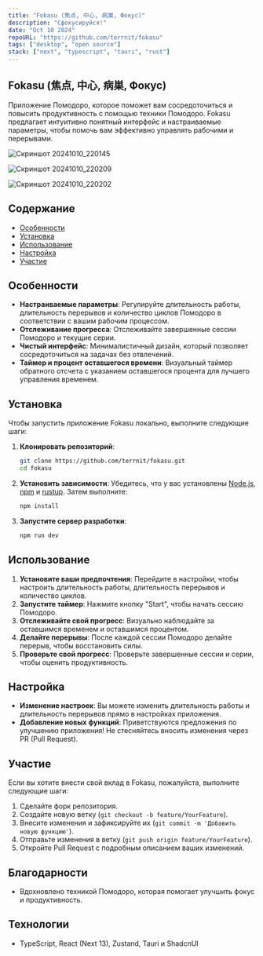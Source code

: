 ```yaml
---
title: "Fokasu (焦点, 中心, 病巣, Фокус)"
description: "Сфокусируйся!"
date: "Oct 10 2024"
repoURL: "https://github.com/terrnit/fokasu"
tags: ["desktop", "open source"]
stack: ["next", "typescript", "tauri", "rust"]
---
```


## Fokasu (焦点, 中心, 病巣, Фокус)

Приложение Помодоро, которое поможет вам сосредоточиться и повысить продуктивность с помощью техники Помодоро. Fokasu предлагает интуитивно понятный интерфейс и настраиваемые параметры, чтобы помочь вам эффективно управлять рабочими и перерывами.

![Скриншот 20241010_220145](https://github.com/user-attachments/assets/2f8f5bdc-3166-4a32-a1f8-02918493bf40)

![Скриншот 20241010_220209](https://github.com/user-attachments/assets/70cd9573-08d6-4489-aef2-4ffb6fa7fbc3)

![Скриншот 20241010_220202](https://github.com/user-attachments/assets/42771943-1a2e-49c9-9a11-3dcfd45efb2a)

## Содержание

- [Особенности](#особенности)
- [Установка](#установка)
- [Использование](#использование)
- [Настройка](#настройка)
- [Участие](#участие)

## Особенности

- **Настраиваемые параметры**: Регулируйте длительность работы, длительность перерывов и количество циклов Помодоро в соответствии с вашим рабочим процессом.
- **Отслеживание прогресса**: Отслеживайте завершенные сессии Помодоро и текущие серии.
- **Чистый интерфейс**: Минималистичный дизайн, который позволяет сосредоточиться на задачах без отвлечений.
- **Таймер и процент оставшегося времени**: Визуальный таймер обратного отсчета с указанием оставшегося процента для лучшего управления временем.

## Установка

Чтобы запустить приложение Fokasu локально, выполните следующие шаги:

1. **Клонировать репозиторий**:
   ```bash
   git clone https://github.com/terrnit/fokasu.git
   cd fokasu
   ```

2. **Установить зависимости**:
   Убедитесь, что у вас установлены [Node.js](https://nodejs.org/), [npm](https://www.npmjs.com/) и [rustup](https://tauri.app/start/prerequisites/#rust). Затем выполните:
   ```bash
   npm install
   ```

3. **Запустите сервер разработки**:
   ```bash
   npm run dev
   ```

## Использование

1. **Установите ваши предпочтения**: Перейдите в настройки, чтобы настроить длительность работы, длительность перерывов и количество циклов.
2. **Запустите таймер**: Нажмите кнопку "Start", чтобы начать сессию Помодоро.
3. **Отслеживайте свой прогресс**: Визуально наблюдайте за оставшимся временем и оставшимся процентом.
4. **Делайте перерывы**: После каждой сессии Помодоро делайте перерыв, чтобы восстановить силы.
5. **Проверьте свой прогресс**: Проверьте завершенные сессии и серии, чтобы оценить продуктивность.

## Настройка

- **Изменение настроек**: Вы можете изменить длительность работы и длительность перерывов прямо в настройках приложения.
- **Добавление новых функций**: Приветствуются предложения по улучшению приложения! Не стесняйтесь вносить изменения через PR (Pull Request).

## Участие

Если вы хотите внести свой вклад в Fokasu, пожалуйста, выполните следующие шаги:

1. Сделайте форк репозитория.
2. Создайте новую ветку (`git checkout -b feature/YourFeature`).
3. Внесите изменения и зафиксируйте их (`git commit -m 'Добавить новую функцию'`).
4. Отправьте изменения в ветку (`git push origin feature/YourFeature`).
5. Откройте Pull Request с подробным описанием ваших изменений.

## Благодарности

- Вдохновлено техникой Помодоро, которая помогает улучшить фокус и продуктивность.

## Технологии

- TypeScript, React (Next 13), Zustand, Tauri и ShadcnUI
